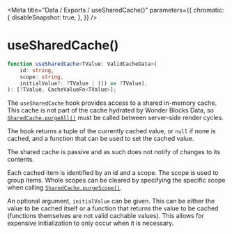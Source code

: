 
<Meta
    title="Data / Exports / useSharedCache()"
    parameters={{
        chromatic: {
            disableSnapshot: true,
        },
    }}
/>

# useSharedCache()

```ts
function useSharedCache<TValue: ValidCacheData>(
    id: string,
    scope: string,
    initialValue?: ?TValue | (() => ?TValue),
): [?TValue, CacheValueFn<TValue>];
```

The `useSharedCache` hook provides access to a shared in-memory cache. This cache is not part of the cache hydrated by Wonder Blocks Data, so [`SharedCache.purgeAll()`](/docs/data-exports-sharedcache--page) must be called between server-side render cycles.

The hook returns a tuple of the currently cached value, or `null` if none is cached, and a function that can be used to set the cached value.

The shared cache is passive and as such does not notify of changes to its contents.

Each cached item is identified by an id and a scope. The scope is used to group items. Whole scopes can be cleared by specifying the specific scope when calling [`SharedCache.purgeScope()`](/docs/data-exports-sharedcache--page).

An optional argument, `initialValue` can be given. This can be either the value to be cached itself or a function that returns the value to be cached  (functions themselves are not valid cachable values). This allows for expensive initialization to only occur when it is necessary.

